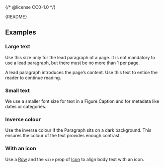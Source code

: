 {/* @license CC0-1.0 */}


<Meta of={ParagraphStories} />

<Markdown>{README}</Markdown>

<Primary />

<Controls />

## Examples

### Large text

Use this size only for the lead paragraph of a page.
It is not mandatory to use a lead paragraph, but there must be no more than 1 per page.

A lead paragraph introduces the page’s content.
Use this text to entice the reader to continue reading.

<Canvas of={ParagraphStories.LargeText} />

### Small text

We use a smaller font size for text in a Figure Caption and for metadata like dates or categories.

<Canvas of={ParagraphStories.SmallText} />

### Inverse colour

Use the inverse colour if the Paragraph sits on a dark background.
This ensures the colour of the text provides enough contrast.

<Canvas of={ParagraphStories.InverseColour} />

### With an icon

Use a [Row](/docs/components-layout-row--docs) and the `size` prop of [Icon](/docs/components-media-icon--docs) to align body text with an icon.

<Canvas of={ParagraphStories.WithIcon} />
